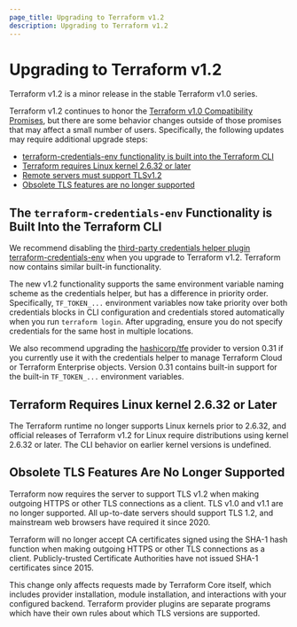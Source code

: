 ```yaml
---
page_title: Upgrading to Terraform v1.2
description: Upgrading to Terraform v1.2
---
```


# Upgrading to Terraform v1.2

Terraform v1.2 is a minor release in the stable Terraform v1.0 series.

Terraform v1.2 continues to honor the
[Terraform v1.0 Compatibility Promises](/language/v1-compatibility-promises),
but there are some behavior changes outside of those promises that may affect a
small number of users. Specifically, the following updates may require additional upgrade steps:

* [terraform-credentials-env functionality is built into the Terraform CLI](#the-terraform-credentials-env-functionality-is-built-into-the-terraform-cli)
* [Terraform requires Linux kernel 2.6.32 or later](#terraform-requires-linux-kernel-2-6-32-or-later)
* [Remote servers must support TLSv1.2](#remote-servers-must-support-tlsv1-2)
* [Obsolete TLS features are no longer supported](#obsolete-tls-features-are-no-longer-supported)

## The `terraform-credentials-env` Functionality is Built Into the Terraform CLI

We recommend disabling the [third-party credentials helper plugin terraform-credentials-env](https://github.com/apparentlymart/terraform-credentials-env) when you upgrade to Terraform v1.2. Terraform now contains similar built-in functionality.

The new v1.2 functionality supports the same environment variable naming scheme as the credentials helper, but has a difference in priority order. Specifically, `TF_TOKEN_...` environment variables now take priority over both credentials blocks in CLI configuration and credentials stored automatically when you run `terraform login`. After upgrading, ensure you do not specify credentials for the same host in multiple locations.

We also recommend upgrading the [hashicorp/tfe](https://registry.terraform.io/providers/hashicorp/tfe) provider to version 0.31 if you currently use it with the credentials helper to manage Terraform Cloud or Terraform Enterprise objects. Version 0.31 contains built-in support for the built-in `TF_TOKEN_...` environment variables.

## Terraform Requires Linux kernel 2.6.32 or Later

The Terraform runtime no longer supports Linux kernels prior to
2.6.32, and official releases of Terraform v1.2 for Linux
require distributions using kernel 2.6.32 or later. The CLI behavior on earlier
kernel versions is undefined.

## Obsolete TLS Features Are No Longer Supported

Terraform now requires the server to support TLS v1.2 when making outgoing HTTPS or other TLS connections as a client. TLS v1.0 and v1.1 are no longer
supported. All up-to-date servers should support TLS 1.2, and mainstream
web browsers have required it since 2020.

Terraform will no longer accept CA certificates signed using the SHA-1 hash function when making outgoing HTTPS or other TLS connections as a client. Publicly-trusted Certificate Authorities have not issued SHA-1 certificates since 2015.

This change only affects requests made by Terraform Core itself, which includes
provider installation, module installation, and interactions with your
configured backend. Terraform provider plugins are separate programs which have
their own rules about which TLS versions are supported.
